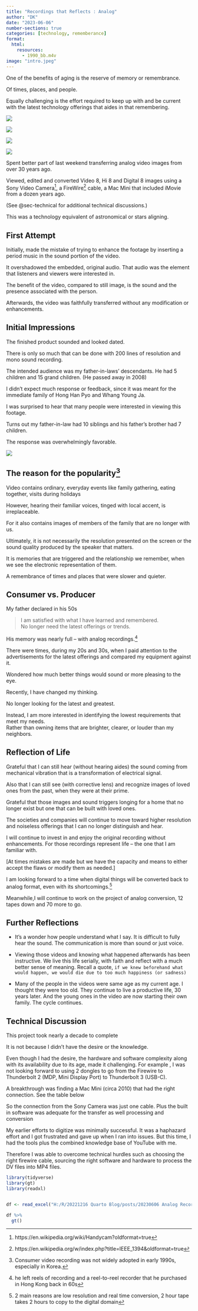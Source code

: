 ---
title: "Recordings that Reflects : Analog"
author: "DK"
date: "2023-06-06"
number-sections: true
categories: [technology, rememberance]
format:
  html:
    resources: 
      - 1990_bb.m4v
image: "intro.jpeg"
---

One of the benefits of aging is the reserve of memory or remembrance.

Of times, places, and people.

Equally challenging is the effort required to keep up with and be current with the latest technology offerings that aides in that remembering.

::: {layout-nrow="2"}
![](bb1.jpg)

![](bb2.jpg)

![](bb3.jpg)

![](bb4.jpg)
:::

Spent better part of last weekend transferring analog video images from over 30 years ago.

Viewed, edited and converted Video 8, Hi 8 and Digital 8 images using a Sony Video Camera[^1], a FireWire[^2] cable, a Mac Mini that included iMovie from a dozen years ago.

[^1]: https://en.wikipedia.org/wiki/Handycam?oldformat=true

[^2]: https://en.wikipedia.org/w/index.php?title=IEEE_1394&oldformat=true

(See @sec-technical for additional technical discussions.)

This was a technology equivalent of astronomical or stars aligning.

## First Attempt

Initially, made the mistake of trying to enhance the footage by inserting a period music in the sound portion of the video.

It overshadowed the embedded, original audio. That audio was the element that listeners and viewers were interested in.

The benefit of the video, compared to still image, is the sound and the presence associated with the person.

Afterwards, the video was faithfully transferred without any modification or enhancements.

## Initial Impressions

The finished product sounded and looked dated.

There is only so much that can be done with 200 lines of resolution and mono sound recording.

The intended audience was my father-in-laws' descendants. He had 5 children and 15 grand children.
(He passed away in 2008)

I didn't expect much response or feedback, since it was meant for the immediate family of Hong Han Pyo and Whang Young Ja.

I was surprised to hear that many people were interested in viewing this footage.

Turns out my father-in-law had 10 siblings and his father's brother had 7 children.

The response was overwhelmingly favorable.

![](sp.jpeg)

## The reason for the popularity[^3]

[^3]: Consumer video recording was not widely adopted in early 1990s, especially in Korea.

Video contains ordinary, everyday events like family gathering, eating together, visits during holidays

However, hearing their familiar voices, tinged with local accent, is irreplaceable.

For it also contains images of members of the family that are no longer with us.

Ultimately, it is not necessarily the resolution presented on the screen or the sound quality produced by the speaker that matters.

It is memories that are triggered and the relationship we remember, when we see the electronic representation of them.

A remembrance of times and places that were slower and quieter.

## Consumer vs. Producer

My father declared in his 50s

> I am satisfied with what I have learned and remembered.\
> No longer need the latest offerings or trends.

His memory was nearly full -- with analog recordings.[^4]

[^4]: he left reels of recording and a reel-to-reel recorder that he purchased in Hong Kong back in 60s

There were times, during my 20s and 30s, when I paid attention to the advertisements for the latest offerings and compared my equipment against it.

Wondered how much better things would sound or more pleasing to the eye.

Recently, I have changed my thinking.

No longer looking for the latest and greatest.

Instead, I am more interested in identifying the lowest requirements that meet my needs.\
Rather than owning items that are brighter, clearer, or louder than my neighbors.

## Reflection of Life

Grateful that I can still hear (without hearing aides) the sound coming from mechanical vibration that is a transformation of electrical signal.

Also that I can still see (with corrective lens) and recognize images of loved ones from the past, when they were at their prime.

Grateful that those images and sound triggers longing for a home that no longer exist but one that can be built with loved ones.

The societies and companies will continue to move toward higher resolution and noiseless offerings that I can no longer distinguish and hear.

I will continue to invest in and enjoy the original recording without enhancements. For those recordings represent life -- the one that I am familiar with.

\[At times mistakes are made but we have the capacity and means to either accept the flaws or modify them as needed.\]

I am looking forward to a time when digital things will be converted back to analog format, even with its shortcomings.[^5]

[^5]: 2 main reasons are low resolution and real time conversion, 2 hour tape takes 2 hours to copy to the digital domain

Meanwhile,I will continue to work on the project of analog conversion, 12 tapes down and 70 more to go.

## Further Reflections

-   It's a wonder how people understand what I say. It is difficult to fully hear the sound. The communication is more than sound or just voice.

-   Viewing those videos and knowing what happened afterwards has been instructive. We live this life serially, with faith and reflect with a much better sense of meaning. Recall a quote, `if we knew beforehand what would happen, we would die due to too much happiness (or sadness)`

-   Many of the people in the videos were same age as my current age. I thought they were too old. They continue to live a productive life, 30 years later. And the young ones in the video are now starting their own family. The cycle continues.

## Technical Discussion {#sec-technical}

This project took nearly a decade to complete

It is not because I didn't have the desire or the knowledge.

Even though I had the desire, the hardware and software complexity along with its availability due to its age, made it challenging. For example , I was not looking forward to using 2 dongles to go from the Firewire to Thunderbolt 2 (MDP, Mini Display Port) to Thunderbolt 3 (USB-C).

A breakthrough was finding a Mac Mini (circa 2010) that had the right connection. See the table below

So the connection from the Sony Camera was just one cable. Plus the built in software was adequate for the transfer as well processing and conversion

My earlier efforts to digitize was minimally successful. It was a haphazard effort and I got frustrated and gave up when I ran into issues. But this time, I had the tools plus the combined knowledge base of YouTube with me.

Therefore I was able to overcome technical hurdles such as choosing the right firewire cable, sourcing the right software and hardware to process the DV files into MP4 files.

```{r echo=F, warning=F, message=F}
library(tidyverse)
library(gt)
library(readxl)


df <- read_excel("H:/R/20221216 Quarto Blog/posts/20230606 Analog Recordings/tech_table.xlsx")

df %>% 
  gt()
```
